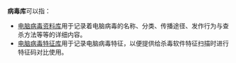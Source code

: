'''病毒库'''可以指：
*[[电脑病毒资料库|电脑病毒资料库]]用于记录着电脑病毒的名称、分类、传播途径、发作行为与查杀方法等等的详细内容。
*[[电脑病毒特征库|电脑病毒特征库]]用于记录电脑病毒特征，以便提供给杀毒软件特征扫描时进行特征码对比使用。
{{disambig|Cat=三字消歧义}}